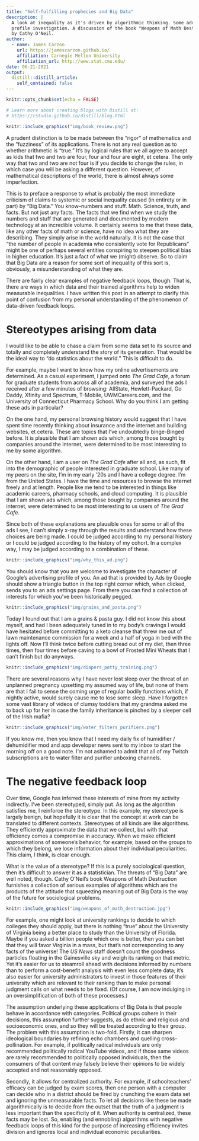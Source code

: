 ```yaml
---
title: "Self-fulfilling prophecies and Big Data"
description: |
  A look at inequality as it's driven by algorithmic thinking. Some advertising 
  profile investigation. A discussion of the book "Weapons of Math Destruction" 
  by Cathy O'Neil.
author:
  - name: James Carzon 
    url: https://jamescarzon.github.io/
    affiliation: Carnegie Mellon University
    affiliation_url: http://www.stat.cmu.edu/
date: 06-21-2021
output:
  distill::distill_article:
    self_contained: false
---
```


```r
knitr::opts_chunk$set(echo = FALSE)

# Learn more about creating blogs with Distill at:
# https://rstudio.github.io/distill/blog.html
```

```r
knitr::include_graphics("img/book_review.png")
```

A prudent distinction is to be made between the "rigor" of mathematics and the "fuzziness" of its applications. There is not any real question as to whether arithmetic is "true." It's by logical rules that we all agree to accept as kids that two and two are four, four and four are eight, et cetera. The only way that two and two are not four is if you decide to change the rules, in which case you will be asking a different question. However, of mathematical descriptions of the world, there is almost always some imperfection.

This is to preface a response to what is probably the most immediate criticism of claims to systemic or social inequality caused (in entirety or in part) by "Big Data." You know--numbers and stuff. Math. Science, truth, and facts. But not just any facts. The facts that we find when we study the numbers and stuff that are generated and documented by modern technology at an incredible volume. It certainly seems to me that these data, like any other facts of math or science, have no idea what they are describing. They simply arise in the world naturally. It is not the case that "the number of people in academia who consistently vote for Republicans" might be one of perhaps several entities conspiring to steepen political bias in higher education. It's just a fact of what we (might) observe. So to claim that Big Data are a reason for some sort of inequality of this sort is, obviously, a misunderstanding of what they are.

There are fairly clear examples of negative feedback loops, though. That is, there are ways in which data and their trained algorithms help to widen measurable inequalities. I have written this post in an attempt to clarify this point of confusion from my personal understanding of the phenomenon of data-driven feedback loops.

# Stereotypes arising from data

I would like to be able to chase a claim from some data set to its source and totally and completely understand the story of its generation. That would be the ideal way to "do statistics about the world." This is difficult to do.

For example, maybe I want to know how my online advertisements are determined. As a casual experiment, I jumped onto *The Grad Cafe*, a forum for graduate students from across all of academia, and surveyed the ads I received after a few minutes of browsing: AllState, Hewlett-Packard, Go Daddy, Xfinity and Spectrum, T-Mobile, UWMCareers.com, and the University of Connecticut Pharmacy School. Why do you think I am getting these ads in particular?

On the one hand, my personal browsing history would suggest that I have spent time recently thinking about insurance and the internet and building websites, et cetera. These are topics that I've undoubtedly binge-Binged before. It is plausible that I am shown ads which, among those bought by companies around the internet, were determined to be most interesting to me by some algorithm.

On the other hand, I am a user on *The Grad Cafe* after all and, as such, fit into the demographic of people interested in graduate school. Like many of my peers on the site, I'm in my early '20s and I have a college degree. I'm from the United States. I have the time and resources to browse the internet freely and at length. People like me tend to be interested in things like academic careers, pharmacy schools, and cloud computing. It is plausible that I am shown ads which, among those bought by companies around the internet, were determined to be most interesting to us users of *The Grad Cafe*.

Since both of these explanations are plausible ones for some or all of the ads I see, I can't simply x-ray through the results and understand how these choices are being made. I could be judged according to my personal history or I could be judged according to the history of my cohort. In a complex way, I may be judged according to a combination of these.

```r
knitr::include_graphics("img/why_this_ad.png")
```

You should know that you are welcome to investigate the character of Google's advertising profile of you. An ad that is provided by Ads by Google should show a triangle button in the top right corner which, when clicked, sends you to an ads settings page. From there you can find a collection of interests for which you've been historically pegged.

```r
knitr::include_graphics("img/grains_and_pasta.png")
```

Today I found out that I am a grains & pasta guy. I did not know this about myself, and had I been adequately tuned in to my body's cravings I would have hesitated before committing to a keto cleanse that threw me out of lawn maintenance commission for a week and a half of yoga in bed with the lights off. Now I'll think twice before cutting bread out of my diet, then three times, then four times before caving to a bowl of Frosted Mini Wheats that I can't finish but do anyways.

```r
knitr::include_graphics("img/diapers_potty_training.png")
```

There are several reasons why I have never lost sleep over the threat of an unplanned pregnancy upsetting my assumed way of life, but none of them are that I fail to sense the coming urge of regular bodily functions which, if nightly active, would surely cause me to lose some sleep. Have I forgotten some vast library of videos of clumsy toddlers that my grandma asked me to back up for her in case the family inheritance is pinched by a sleeper cell of the Irish mafia?

```r
knitr::include_graphics("img/water_filters_purifiers.png")
```

If you know me, then you know that I need my daily fix of humidifier / dehumidifier mod and app developer news sent to my inbox to start the morning off on a good note. I'm not ashamed to admit that all of my Twitch subscriptions are to water filter and purifier unboxing channels.

# The negative feedback loop

Over time, Google has inferred these interests of mine from my activity indirectly. I've been stereotyped, simply put. As long as the algorithm satisfies me, I reinforce the stereotype. In this example, my stereotype is largely benign, but hopefully it is clear that the concept at work can be translated to different contexts. Stereotypes of all kinds are like algorithms. They efficiently approximate the data that we collect, but with that efficiency comes a compromise in accuracy. When we make efficient approximations of someone's behavior, for example, based on the groups to which they belong, we lose information about their individual peculiarities. This claim, I think, is clear enough.

What is the value of a stereotype? If this is a purely sociological question, then it's difficult to answer it as a statistician. The threats of "Big Data" are well noted, though. Cathy O'Neil's book Weapons of Math Destruction furnishes a collection of serious examples of algorithms which are the products of the attitude that squeezing meaning out of Big Data is the way of the future for sociological problems.

```r
knitr::include_graphics("img/weapons_of_math_destruction.jpg")
```

For example, one might look at university rankings to decide to which colleges they should apply, but there is nothing "true" about the University of Virginia being a better place to study than the University of Florida. Maybe if you asked a billion people which one is better, then you can bet that they will favor Virginia in a mass, but that's not corresponding to any facts of the universe! The <em>US News</em> staff doesn't count the goodness particles floating in the Gainesville sky and weigh its ranking on that metric. Yet it's easier for us to steamroll ahead with decisions informed by numbers than to perform a cost-benefit analysis with even less complete data; it's also easier for university administrators to invest in those features of their university which are relevant to their ranking than to make personal judgment calls on what needs to be fixed. (Of course, I am now indulging in an oversimplification of both of these processes.)

The assumption underlying these applications of Big Data is that people behave in accordance with categories. Political groups cohere in their decisions, this assumption further suggests, as do ethnic and religious and socioeconomic ones, and so they will be treated according to their group. The problem with this assumption is two-fold. Firstly, it can sharpen ideological boundaries by refining echo chambers and quelling cross-pollination. For example, if politically radical individuals are only recommended politically radical YouTube videos, and if those same videos are rarely recommended to politically opposed individuals, then the consumers of that content may falsely believe their opinions to be widely accepted and not reasonably opposed.

Secondly, it allows for centralized authority. For example, if schoolteachers' efficacy can be judged by exam scores, then one person with a computer can decide who in a district should be fired by crunching the exam data set and ignoring the unmeasurable facts. To let all decisions like these be made algorithmically is to decide from the outset that the truth of a judgment is less important than the specificity of it. When authority is centralized, these facts may be lost. So, enabling (and ennobling) algorithms with negative feedback loops of this kind for the purpose of increasing efficiency invites division and ignores local and individual economic peculiarities.
